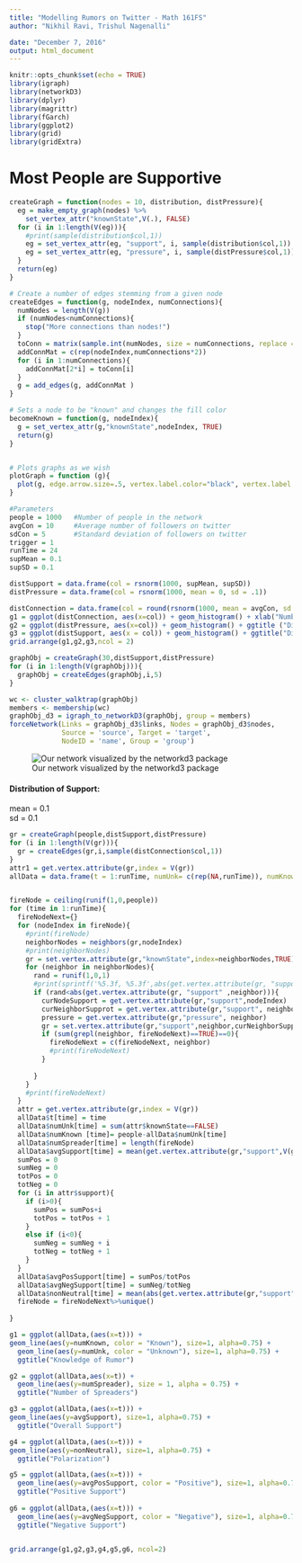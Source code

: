 ```yaml
---
title: "Modelling Rumors on Twitter - Math 161FS"
author: "Nikhil Ravi, Trishul Nagenalli"

date: "December 7, 2016"
output: html_document
---
```


```r
knitr::opts_chunk$set(echo = TRUE)
library(igraph)
library(networkD3)
library(dplyr)
library(magrittr)
library(fGarch)
library(ggplot2)
library(grid)
library(gridExtra)
```

# Most People are Supportive
```r
createGraph = function(nodes = 10, distribution, distPressure){
  eg = make_empty_graph(nodes) %>%
    set_vertex_attr("knownState",V(.), FALSE) 
  for (i in 1:length(V(eg))){
    #print(sample(distribution$col,1))
    eg = set_vertex_attr(eg, "support", i, sample(distribution$col,1))
    eg = set_vertex_attr(eg, "pressure", i, sample(distPressure$col,1))
  }
  return(eg)
}

# Create a number of edges stemming from a given node 
createEdges = function(g, nodeIndex, numConnections){
  numNodes = length(V(g))
  if (numNodes<numConnections){
    stop("More connections than nodes!")
  }
  toConn = matrix(sample.int(numNodes, size = numConnections, replace = FALSE))
  addConnMat = c(rep(nodeIndex,numConnections*2))
  for (i in 1:numConnections){
    addConnMat[2*i] = toConn[i]
  }
  g = add_edges(g, addConnMat ) 
}

# Sets a node to be "known" and changes the fill color
becomeKnown = function(g, nodeIndex){
  g = set_vertex_attr(g,"knownState",nodeIndex, TRUE)
  return(g)
}


# Plots graphs as we wish
plotGraph = function (g){
  plot(g, edge.arrow.size=.5, vertex.label.color="black", vertex.label.dist=1)
}
```

```r
#Parameters
people = 1000   #Number of people in the network
avgCon = 10     #Average number of followers on twitter
sdCon = 5       #Standard deviation of followers on twitter
trigger = 1     
runTime = 24
supMean = 0.1
supSD = 0.1

distSupport = data.frame(col = rsnorm(1000, supMean, supSD))
distPressure = data.frame(col = rsnorm(1000, mean = 0, sd = .1))

distConnection = data.frame(col = round(rsnorm(1000, mean = avgCon, sd = sdCon, xi = 20)))
g1 = ggplot(distConnection, aes(x=col)) + geom_histogram() + xlab("Number of Connections") +   ggtitle("Distribution of Number of Connections")
g2 = ggplot(distPressure, aes(x=col)) + geom_histogram() + ggtitle ("Distribution of Pressure Factors") +xlab("Peer Pressure")
g3 = ggplot(distSupport, aes(x = col)) + geom_histogram() + ggtitle("Distribution of Support") + xlab("Support")
grid.arrange(g1,g2,g3,ncol = 2)

graphObj = createGraph(30,distSupport,distPressure)
for (i in 1:length(V(graphObj))){
  graphObj = createEdges(graphObj,i,5)
}

wc <- cluster_walktrap(graphObj)
members <- membership(wc)
graphObj_d3 = igraph_to_networkD3(graphObj, group = members)
forceNetwork(Links = graphObj_d3$links, Nodes = graphObj_d3$nodes,
             Source = 'source', Target = 'target',
             NodeID = 'name', Group = 'group')

```

![Our network visualized by the networkd3 package](Network.png)


#### Distribution of Support:
mean  = 0.1     
sd = 0.1
```r
gr = createGraph(people,distSupport,distPressure)
for (i in 1:length(V(gr))){
  gr = createEdges(gr,i,sample(distConnection$col,1))
}
attr1 = get.vertex.attribute(gr,index = V(gr))
allData = data.frame(t = 1:runTime, numUnk= c(rep(NA,runTime)), numKnown = c(rep(NA,runTime)), avgSupport = c(rep(NA,runTime)), numSpreader=c(rep(NA,runTime)))



```


```r

fireNode = ceiling(runif(1,0,people))
for (time in 1:runTime){
  fireNodeNext={}
  for (nodeIndex in fireNode){
    #print(fireNode)
    neighborNodes = neighbors(gr,nodeIndex)
    #print(neighborNodes)
    gr = set.vertex.attribute(gr,"knownState",index=neighborNodes,TRUE)
    for (neighbor in neighborNodes){
      rand = runif(1,0,1)
      #print(sprintf('%5.3f, %5.3f',abs(get.vertex.attribute(gr, "support" ,neighbor)),rand))
      if (rand<abs(get.vertex.attribute(gr, "support" ,neighbor))){
        curNodeSupport = get.vertex.attribute(gr,"support",nodeIndex)
        curNeighborSupprot = get.vertex.attribute(gr,"support", neighbor)
        pressure = get.vertex.attribute(gr,"pressure", neighbor)
        gr = set.vertex.attribute(gr,"support",neighbor,curNeighborSupprot+curNodeSupport*abs(pressure))
        if (sum(grepl(neighbor, fireNodeNext)==TRUE)==0){
          fireNodeNext = c(fireNodeNext, neighbor)
          #print(fireNodeNext)
        }
        
      }
    }
    #print(fireNodeNext)
  }
  attr = get.vertex.attribute(gr,index = V(gr))
  allData$t[time] = time
  allData$numUnk[time] = sum(attr$knownState==FALSE)
  allData$numKnown [time]= people-allData$numUnk[time]
  allData$numSpreader[time] = length(fireNode)
  allData$avgSupport[time] = mean(get.vertex.attribute(gr,"support",V(gr)))
  sumPos = 0
  sumNeg = 0
  totPos = 0
  totNeg = 0
  for (i in attr$support){
    if (i>0){
      sumPos = sumPos+i
      totPos = totPos + 1
    }
    else if (i<0){
      sumNeg = sumNeg + i
      totNeg = totNeg + 1 
    }
  }
  allData$avgPosSupport[time] = sumPos/totPos
  allData$avgNegSupport[time] = sumNeg/totNeg
  allData$nonNeutral[time] = mean(abs(get.vertex.attribute(gr,"support",V(gr))))
  fireNode = fireNodeNext%>%unique()
  
}

```

```r
g1 = ggplot(allData,(aes(x=t))) +
geom_line(aes(y=numKnown, color = "Known"), size=1, alpha=0.75) +
  geom_line(aes(y=numUnk, color = "Unknown"), size=1, alpha=0.75) + 
  ggtitle("Knowledge of Rumor")

g2 = ggplot(allData,aes(x=t)) + 
  geom_line(aes(y=numSpreader), size = 1, alpha = 0.75) +
  ggtitle("Number of Spreaders")

g3 = ggplot(allData,(aes(x=t))) +
geom_line(aes(y=avgSupport), size=1, alpha=0.75) +
  ggtitle("Overall Support")

g4 = ggplot(allData,(aes(x=t))) +
geom_line(aes(y=nonNeutral), size=1, alpha=0.75) +
  ggtitle("Polarization")

g5 = ggplot(allData,(aes(x=t))) +
  geom_line(aes(y=avgPosSupport, color = "Positive"), size=1, alpha=0.75) + 
  ggtitle("Positive Support")
  
g6 = ggplot(allData,(aes(x=t))) +
  geom_line(aes(y=avgNegSupport, color = "Negative"), size=1, alpha=0.75) +
  ggtitle("Negative Support")


grid.arrange(g1,g2,g3,g4,g5,g6, ncol=2)
```

